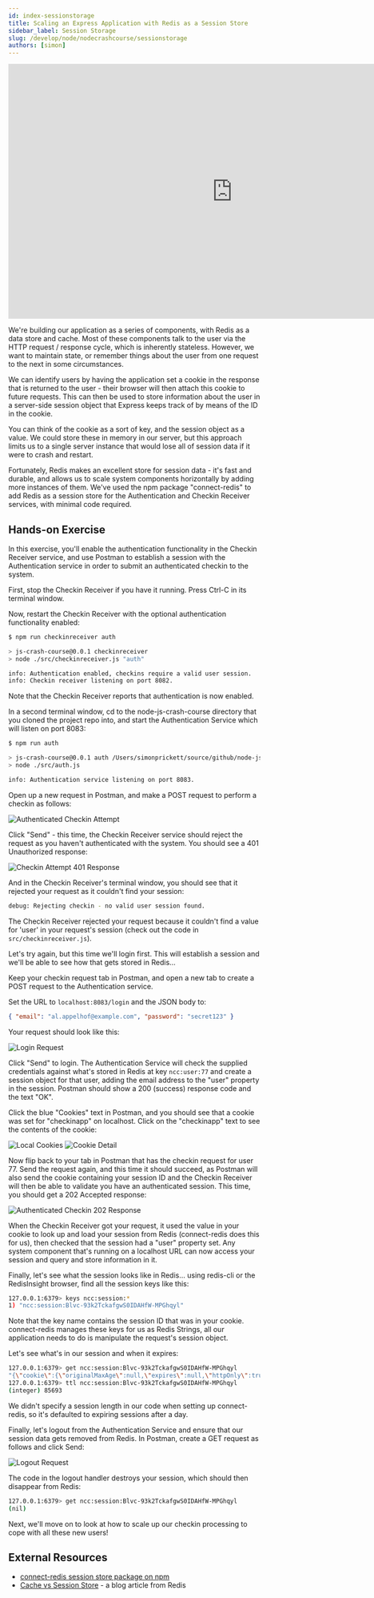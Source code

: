 ```yaml
---
id: index-sessionstorage
title: Scaling an Express Application with Redis as a Session Store
sidebar_label: Session Storage
slug: /develop/node/nodecrashcourse/sessionstorage
authors: [simon]
---
```



<div class="text--center">
  <iframe
    width="896"
    height="509"
    src="https://www.youtube.com/embed/T8xay-l4HrM"
    frameborder="0"
    allow="accelerometer; autoplay; clipboard-write; encrypted-media; gyroscope; picture-in-picture"
    allowfullscreen></iframe>
</div>

We're building our application as a series of components, with Redis as a data store and cache. Most of these components talk to the user via the HTTP request / response cycle, which is inherently stateless. However, we want to maintain state, or remember things about the user from one request to the next in some circumstances.

We can identify users by having the application set a cookie in the response that is returned to the user - their browser will then attach this cookie to future requests. This can then be used to store information about the user in a server-side session object that Express keeps track of by means of the ID in the cookie.

You can think of the cookie as a sort of key, and the session object as a value. We could store these in memory in our server, but this approach limits us to a single server instance that would lose all of session data if it were to crash and restart.

Fortunately, Redis makes an excellent store for session data - it's fast and durable, and allows us to scale system components horizontally by adding more instances of them. We've used the npm package "connect-redis" to add Redis as a session store for the Authentication and Checkin Receiver services, with minimal code required.

## Hands-on Exercise

In this exercise, you'll enable the authentication functionality in the Checkin Receiver service, and use Postman to establish a session with the Authentication service in order to submit an authenticated checkin to the system.

First, stop the Checkin Receiver if you have it running. Press Ctrl-C in its terminal window.

Now, restart the Checkin Receiver with the optional authentication functionality enabled:

```bash
$ npm run checkinreceiver auth

> js-crash-course@0.0.1 checkinreceiver
> node ./src/checkinreceiver.js "auth"

info: Authentication enabled, checkins require a valid user session.
info: Checkin receiver listening on port 8082.
```

Note that the Checkin Receiver reports that authentication is now enabled.

In a second terminal window, cd to the node-js-crash-course directory that you cloned the project repo into, and start the Authentication Service which will listen on port 8083:

```bash
$ npm run auth

> js-crash-course@0.0.1 auth /Users/simonprickett/source/github/node-js-crash-course
> node ./src/auth.js

info: Authentication service listening on port 8083.
```

Open up a new request in Postman, and make a POST request to perform a checkin as follows:

![Authenticated Checkin Attempt](images/authenticated_checkin_attempt.png)

Click "Send" - this time, the Checkin Receiver service should reject the request as you haven't authenticated with the system. You should see a 401 Unauthorized response:

![Checkin Attempt 401 Response](images/checkin_attempt_401_response.png)

And in the Checkin Receiver's terminal window, you should see that it rejected your request as it couldn't find your session:

```bash
debug: Rejecting checkin - no valid user session found.
```

The Checkin Receiver rejected your request because it couldn't find a value for 'user' in your request's session (check out the code in `src/checkinreceiver.js`).

Let's try again, but this time we'll login first. This will establish a session and we'll be able to see how that gets stored in Redis…

Keep your checkin request tab in Postman, and open a new tab to create a POST request to the Authentication service.

Set the URL to `localhost:8083/login` and the JSON body to:

```json
{ "email": "al.appelhof@example.com", "password": "secret123" }
```

Your request should look like this:

![Login Request](images/login_request.png)

Click "Send" to login. The Authentication Service will check the supplied credentials against what's stored in Redis at key `ncc:user:77` and create a session object for that user, adding the email address to the "user" property in the session. Postman should show a 200 (success) response code and the text "OK".

Click the blue "Cookies" text in Postman, and you should see that a cookie was set for "checkinapp" on localhost. Click on the "checkinapp" text to see the contents of the cookie:

![Local Cookies](images/local_cookie.png)
![Cookie Detail](images/cookie_detail.png)

Now flip back to your tab in Postman that has the checkin request for user 77. Send the request again, and this time it should succeed, as Postman will also send the cookie containing your session ID and the Checkin Receiver will then be able to validate you have an authenticated session. This time, you should get a 202 Accepted response:

![Authenticated Checkin 202 Response](images/authenticated_checkin_202_response.png)

When the Checkin Receiver got your request, it used the value in your cookie to look up and load your session from Redis (connect-redis does this for us), then checked that the session had a "user" property set. Any system component that's running on a localhost URL can now access your session and query and store information in it.

Finally, let's see what the session looks like in Redis... using redis-cli or the RedisInsight browser, find all the session keys like this:

```bash
127.0.0.1:6379> keys ncc:session:*
1) "ncc:session:Blvc-93k2TckafgwS0IDAHfW-MPGhqyl"
```

Note that the key name contains the session ID that was in your cookie. connect-redis manages these keys for us as Redis Strings, all our application needs to do is manipulate the request's session object.

Let's see what's in our session and when it expires:

```bash
127.0.0.1:6379> get ncc:session:Blvc-93k2TckafgwS0IDAHfW-MPGhqyl
"{\"cookie\":{\"originalMaxAge\":null,\"expires\":null,\"httpOnly\":true,\"path\":\"/\"},\"user\":\"al.appelhof@example.com\"}"
127.0.0.1:6379> ttl ncc:session:Blvc-93k2TckafgwS0IDAHfW-MPGhqyl
(integer) 85693
```

We didn't specify a session length in our code when setting up connect-redis, so it's defaulted to expiring sessions after a day.

Finally, let's logout from the Authentication Service and ensure that our session data gets removed from Redis. In Postman, create a GET request as follows and click Send:

![Logout Request](images/logout_request.png)

The code in the logout handler destroys your session, which should then disappear from Redis:

```bash
127.0.0.1:6379> get ncc:session:Blvc-93k2TckafgwS0IDAHfW-MPGhqyl
(nil)
```

Next, we'll move on to look at how to scale up our checkin processing to cope with all these new users!

## External Resources

- [connect-redis session store package on npm](https://www.npmjs.com/package/connect-redis)
- [Cache vs Session Store](https://redis.com/blog/cache-vs-session-store/) - a blog article from Redis

